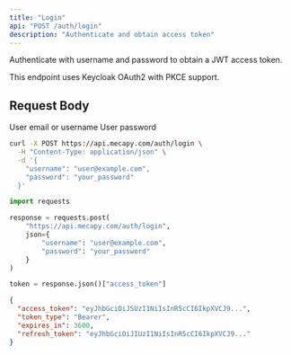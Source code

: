 ```yaml
---
title: "Login"
api: "POST /auth/login"
description: "Authenticate and obtain access token"
---
```


Authenticate with username and password to obtain a JWT access token.

<Note>
  This endpoint uses Keycloak OAuth2 with PKCE support.
</Note>

## Request Body

<ParamField body="username" type="string" required>
  User email or username
</ParamField>

<ParamField body="password" type="string" required>
  User password
</ParamField>

<RequestExample>

```bash cURL
curl -X POST https://api.mecapy.com/auth/login \
  -H "Content-Type: application/json" \
  -d '{
    "username": "user@example.com",
    "password": "your_password"
  }'
```

```python Python
import requests

response = requests.post(
    "https://api.mecapy.com/auth/login",
    json={
        "username": "user@example.com",
        "password": "your_password"
    }
)

token = response.json()["access_token"]
```

</RequestExample>

<ResponseExample>

```json Success
{
  "access_token": "eyJhbGciOiJSUzI1NiIsInR5cCI6IkpXVCJ9...",
  "token_type": "Bearer",
  "expires_in": 3600,
  "refresh_token": "eyJhbGciOiJIUzI1NiIsInR5cCI6IkpXVCJ9..."
}
```

</ResponseExample>
